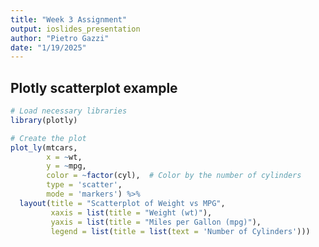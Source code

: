 ---
title: "Week 3 Assignment"
output: ioslides_presentation
author: "Pietro Gazzi"
date: "1/19/2025"
---
## Plotly scatterplot example
  
```{r, echo=FALSE, message=FALSE, warning=FALSE, fig.width=7.5, fig.height=5, fig.align="center"}
# Load necessary libraries
library(plotly)

# Create the plot
plot_ly(mtcars, 
        x = ~wt, 
        y = ~mpg, 
        color = ~factor(cyl),  # Color by the number of cylinders
        type = 'scatter', 
        mode = 'markers') %>%
  layout(title = "Scatterplot of Weight vs MPG",
         xaxis = list(title = "Weight (wt)"),
         yaxis = list(title = "Miles per Gallon (mpg)"),
         legend = list(title = list(text = 'Number of Cylinders')))
```